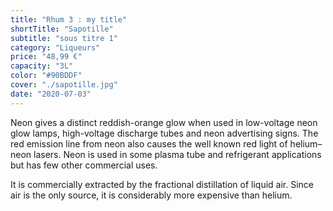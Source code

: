 ```yaml
---
title: "Rhum 3 : my title"
shortTitle: "Sapotille"
subtitle: "sous titre 1"
category: "Liqueurs"
price: "48,99 €"
capacity: "3L"
color: "#90BDDF"
cover: "./sapotille.jpg"
date: "2020-07-03"
---
```


Neon gives a distinct reddish-orange glow when used in low-voltage neon glow lamps, high-voltage discharge tubes and neon advertising signs. The red emission line from neon also causes the well known red light of helium–neon lasers. Neon is used in some plasma tube and refrigerant applications but has few other commercial uses.

It is commercially extracted by the fractional distillation of liquid air. Since air is the only source, it is considerably more expensive than helium.
